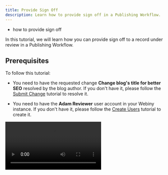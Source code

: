```yaml
---
title: Provide Sign Off
description: Learn how to provide sign off in a Publishing Workflow.
---
```



<Alert type="success" title="WHAT YOU'LL LEARN">

- how to provide sign off

</Alert>

In this tutorial, we will learn how you can provide sign off to a record under review in a Publishing Workflow.

## Prerequisites

To follow this tutorial:

- You need to have the requested change **Change blog's title for better SEO** resolved by the blog author. If you don't have it, please follow the [Submit Change](./submit-change) tutorial to resolve it.

- You need to have the **Adam Reviewer** user account in your Webiny instance. If you don't have it, please follow the [Create Users](./link) tutorial to create it.

<Video src={provideSignOffVideo} controls={true}/>

1. Log in with the **Adam Reviewer** user account.

2. From the **Side Menu**, click **Publishing Workflows** > **Content Reviews**.

    ✔️ The **Content review dashboard** screen opens.

2. Click the **Black T-Shirt Styling: 5 Timeless Looks for Men** list item.

    ✔️ The record review screen for the record opens.

3. Click on **SEO Review**.

    ✔️ List of the requested changes in SEO review opens.

4. Click on **Change blog's title for better SEO**.

    ✔️ Full details about the change request appear.

5. Under the **Change blog's title for better SEO** change request's details, click **Mark resolved**.

    ✔️ The message "Successfully marked 'Change blog's title for better SEO' as resolved!" displays.

6. Click **✔️ PROVIDE SIGN OFF**.

    ✔️ The message "Sign off provided successfully!" displays.
